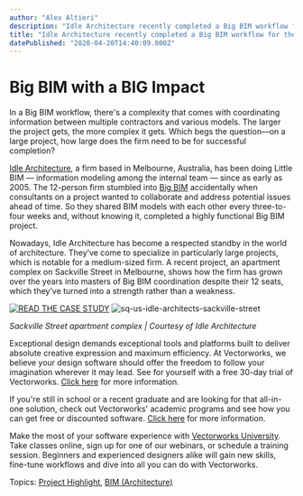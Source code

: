 ```yaml
---
author: "Alex Altieri"
description: "Idle Architecture recently completed a Big BIM workflow for the first time—without knowing it."
title: "Idle Architecture recently completed a Big BIM workflow for the first time—without knowing it." 
datePublished: "2020-04-20T14:40:09.000Z"
---
```

# Big BIM with a BIG Impact

In a Big BIM workflow, there's a complexity that comes with coordinating information between multiple contractors and various models. The larger the project gets, the more complex it gets. Which begs the question—on a large project, how large does the firm need to be for successful completion?

[Idle Architecture](https://idlearch.com.au/), a firm based in Melbourne, Australia, has been doing Little BIM — information modeling among the internal team — since as early as 2005\. The 12-person firm stumbled into [Big BIM](https://www.vectorworks.net/en-US/architect/bim?utm%5Fcampaign=blog&utm%5Fmedium=planetvectorworks&utm%5Fsource=intext&utm%5Fcontent=042020archidle) accidentally when consultants on a project wanted to collaborate and address potential issues ahead of time. So they shared BIM models with each other every three-to-four weeks and, without knowing it, completed a highly functional Big BIM project.

Nowadays, Idle Architecture has become a respected standby in the world of architecture. They’ve come to specialize in particularly large projects, which is notable for a medium-sized firm. A recent project, an apartment complex on Sackville Street in Melbourne, shows how the firm has grown over the years into masters of Big BIM coordination despite their 12 seats, which they’ve turned into a strength rather than a weakness.

[![READ THE CASE STUDY](https://no-cache.hubspot.com/cta/default/3018241/07edcbb4-cd23-41b9-9507-3572ec4cc1c0.png)](https://cta-redirect.hubspot.com/cta/redirect/3018241/07edcbb4-cd23-41b9-9507-3572ec4cc1c0) ![sq-us-idle-architects-sackville-street](https://blog.vectorworks.net/hs-fs/hubfs/Blog%20Images/200415_Idle%20Architecture/sq-us-idle-architects-sackville-street.jpg?width=600&name=sq-us-idle-architects-sackville-street.jpg)

_Sackville Street apartment complex | Courtesy of Idle Architecture_

Exceptional design demands exceptional tools and platforms built to deliver absolute creative expression and maximum efficiency. At Vectorworks, we believe your design software should offer the freedom to follow your imagination wherever it may lead. See for yourself with a free 30-day trial of Vectorworks. [Click here](https://www.vectorworks.net/trial/form) for more information.

If you're still in school or a recent graduate and are looking for that all-in-one solution, check out Vectorworks' academic programs and see how you can get free or discounted software. [Click here](https://www.vectorworks.net/en-US/education) for more information.

Make the most of your software experience with [Vectorworks University](https://university.vectorworks.net/). Take classes online, sign up for one of our webinars, or schedule a training session. Beginners and experienced designers alike will gain new skills, fine-tune workflows and dive into all you can do with Vectorworks.

 Topics: [Project Highlight](https://blog.vectorworks.net/topic/project-highlight), [BIM (Architecture)](https://blog.vectorworks.net/topic/bim-architecture) 

 